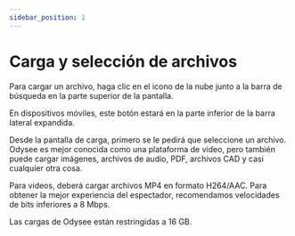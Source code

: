 ---
sidebar_position: 1
---

# Carga y selección de archivos

Para cargar un archivo, haga clic en el icono de la nube junto a la barra de búsqueda en la parte superior de la pantalla.

En dispositivos móviles, este botón estará en la parte inferior de la barra lateral expandida.

Desde la pantalla de carga, primero se le pedirá que seleccione un archivo. Odysee es mejor conocida como una plataforma de video, pero también puede cargar imágenes, archivos de audio, PDF, archivos CAD y casi cualquier otra cosa.

Para videos, deberá cargar archivos MP4 en formato H264/AAC. Para obtener la mejor experiencia del espectador, recomendamos velocidades de bits inferiores a 8 Mbps.

Las cargas de Odysee están restringidas a 16 GB.